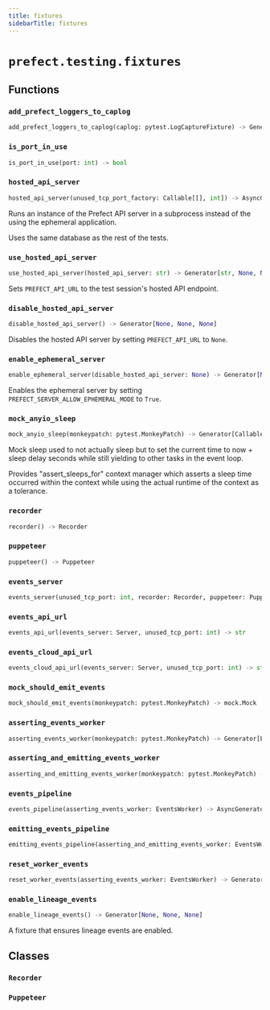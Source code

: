 ```yaml
---
title: fixtures
sidebarTitle: fixtures
---
```


# `prefect.testing.fixtures`

## Functions

### `add_prefect_loggers_to_caplog` <sup><a href="https://github.com/PrefectHQ/prefect/blob/main/src/prefect/testing/fixtures.py#L46" target="_blank"><Icon icon="github" style="width: 14px; height: 14px;" /></a></sup>

```python
add_prefect_loggers_to_caplog(caplog: pytest.LogCaptureFixture) -> Generator[None, None, None]
```

### `is_port_in_use` <sup><a href="https://github.com/PrefectHQ/prefect/blob/main/src/prefect/testing/fixtures.py#L60" target="_blank"><Icon icon="github" style="width: 14px; height: 14px;" /></a></sup>

```python
is_port_in_use(port: int) -> bool
```

### `hosted_api_server` <sup><a href="https://github.com/PrefectHQ/prefect/blob/main/src/prefect/testing/fixtures.py#L66" target="_blank"><Icon icon="github" style="width: 14px; height: 14px;" /></a></sup>

```python
hosted_api_server(unused_tcp_port_factory: Callable[[], int]) -> AsyncGenerator[str, None]
```


Runs an instance of the Prefect API server in a subprocess instead of the using the
ephemeral application.

Uses the same database as the rest of the tests.


### `use_hosted_api_server` <sup><a href="https://github.com/PrefectHQ/prefect/blob/main/src/prefect/testing/fixtures.py#L145" target="_blank"><Icon icon="github" style="width: 14px; height: 14px;" /></a></sup>

```python
use_hosted_api_server(hosted_api_server: str) -> Generator[str, None, None]
```


Sets `PREFECT_API_URL` to the test session's hosted API endpoint.


### `disable_hosted_api_server` <sup><a href="https://github.com/PrefectHQ/prefect/blob/main/src/prefect/testing/fixtures.py#L159" target="_blank"><Icon icon="github" style="width: 14px; height: 14px;" /></a></sup>

```python
disable_hosted_api_server() -> Generator[None, None, None]
```


Disables the hosted API server by setting `PREFECT_API_URL` to `None`.


### `enable_ephemeral_server` <sup><a href="https://github.com/PrefectHQ/prefect/blob/main/src/prefect/testing/fixtures.py#L172" target="_blank"><Icon icon="github" style="width: 14px; height: 14px;" /></a></sup>

```python
enable_ephemeral_server(disable_hosted_api_server: None) -> Generator[None, None, None]
```


Enables the ephemeral server by setting `PREFECT_SERVER_ALLOW_EPHEMERAL_MODE` to `True`.


### `mock_anyio_sleep` <sup><a href="https://github.com/PrefectHQ/prefect/blob/main/src/prefect/testing/fixtures.py#L189" target="_blank"><Icon icon="github" style="width: 14px; height: 14px;" /></a></sup>

```python
mock_anyio_sleep(monkeypatch: pytest.MonkeyPatch) -> Generator[Callable[[float], None], None, None]
```


Mock sleep used to not actually sleep but to set the current time to now + sleep
delay seconds while still yielding to other tasks in the event loop.

Provides "assert_sleeps_for" context manager which asserts a sleep time occurred
within the context while using the actual runtime of the context as a tolerance.


### `recorder` <sup><a href="https://github.com/PrefectHQ/prefect/blob/main/src/prefect/testing/fixtures.py#L292" target="_blank"><Icon icon="github" style="width: 14px; height: 14px;" /></a></sup>

```python
recorder() -> Recorder
```

### `puppeteer` <sup><a href="https://github.com/PrefectHQ/prefect/blob/main/src/prefect/testing/fixtures.py#L297" target="_blank"><Icon icon="github" style="width: 14px; height: 14px;" /></a></sup>

```python
puppeteer() -> Puppeteer
```

### `events_server` <sup><a href="https://github.com/PrefectHQ/prefect/blob/main/src/prefect/testing/fixtures.py#L302" target="_blank"><Icon icon="github" style="width: 14px; height: 14px;" /></a></sup>

```python
events_server(unused_tcp_port: int, recorder: Recorder, puppeteer: Puppeteer) -> AsyncGenerator[Server, None]
```

### `events_api_url` <sup><a href="https://github.com/PrefectHQ/prefect/blob/main/src/prefect/testing/fixtures.py#L375" target="_blank"><Icon icon="github" style="width: 14px; height: 14px;" /></a></sup>

```python
events_api_url(events_server: Server, unused_tcp_port: int) -> str
```

### `events_cloud_api_url` <sup><a href="https://github.com/PrefectHQ/prefect/blob/main/src/prefect/testing/fixtures.py#L380" target="_blank"><Icon icon="github" style="width: 14px; height: 14px;" /></a></sup>

```python
events_cloud_api_url(events_server: Server, unused_tcp_port: int) -> str
```

### `mock_should_emit_events` <sup><a href="https://github.com/PrefectHQ/prefect/blob/main/src/prefect/testing/fixtures.py#L385" target="_blank"><Icon icon="github" style="width: 14px; height: 14px;" /></a></sup>

```python
mock_should_emit_events(monkeypatch: pytest.MonkeyPatch) -> mock.Mock
```

### `asserting_events_worker` <sup><a href="https://github.com/PrefectHQ/prefect/blob/main/src/prefect/testing/fixtures.py#L393" target="_blank"><Icon icon="github" style="width: 14px; height: 14px;" /></a></sup>

```python
asserting_events_worker(monkeypatch: pytest.MonkeyPatch) -> Generator[EventsWorker, None, None]
```

### `asserting_and_emitting_events_worker` <sup><a href="https://github.com/PrefectHQ/prefect/blob/main/src/prefect/testing/fixtures.py#L406" target="_blank"><Icon icon="github" style="width: 14px; height: 14px;" /></a></sup>

```python
asserting_and_emitting_events_worker(monkeypatch: pytest.MonkeyPatch) -> Generator[EventsWorker, None, None]
```

### `events_pipeline` <sup><a href="https://github.com/PrefectHQ/prefect/blob/main/src/prefect/testing/fixtures.py#L419" target="_blank"><Icon icon="github" style="width: 14px; height: 14px;" /></a></sup>

```python
events_pipeline(asserting_events_worker: EventsWorker) -> AsyncGenerator[EventsPipeline, None]
```

### `emitting_events_pipeline` <sup><a href="https://github.com/PrefectHQ/prefect/blob/main/src/prefect/testing/fixtures.py#L456" target="_blank"><Icon icon="github" style="width: 14px; height: 14px;" /></a></sup>

```python
emitting_events_pipeline(asserting_and_emitting_events_worker: EventsWorker) -> AsyncGenerator[EventsPipeline, None]
```

### `reset_worker_events` <sup><a href="https://github.com/PrefectHQ/prefect/blob/main/src/prefect/testing/fixtures.py#L472" target="_blank"><Icon icon="github" style="width: 14px; height: 14px;" /></a></sup>

```python
reset_worker_events(asserting_events_worker: EventsWorker) -> Generator[None, None, None]
```

### `enable_lineage_events` <sup><a href="https://github.com/PrefectHQ/prefect/blob/main/src/prefect/testing/fixtures.py#L481" target="_blank"><Icon icon="github" style="width: 14px; height: 14px;" /></a></sup>

```python
enable_lineage_events() -> Generator[None, None, None]
```


A fixture that ensures lineage events are enabled.


## Classes

### `Recorder` <sup><a href="https://github.com/PrefectHQ/prefect/blob/main/src/prefect/testing/fixtures.py#L262" target="_blank"><Icon icon="github" style="width: 14px; height: 14px;" /></a></sup>

### `Puppeteer` <sup><a href="https://github.com/PrefectHQ/prefect/blob/main/src/prefect/testing/fixtures.py#L275" target="_blank"><Icon icon="github" style="width: 14px; height: 14px;" /></a></sup>
